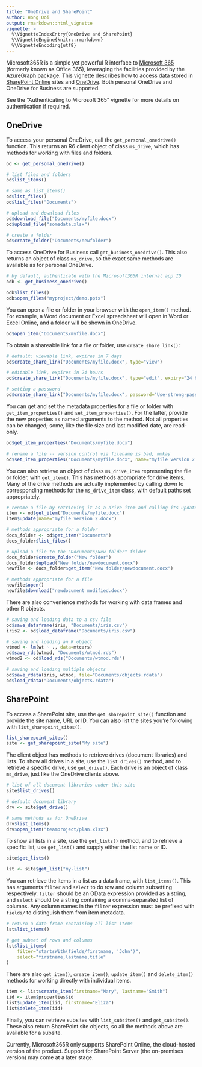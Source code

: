 ---
title: "OneDrive and SharePoint"
author: Hong Ooi
output: rmarkdown::html_vignette
vignette: >
  %\VignetteIndexEntry{OneDrive and SharePoint}
  %\VignetteEngine{knitr::rmarkdown}
  %\VignetteEncoding{utf8}
---

Microsoft365R is a simple yet powerful R interface to [Microsoft 365](https://www.microsoft.com/en-us/microsoft-365) (formerly known as Office 365), leveraging the facilities provided by the [AzureGraph](https://cran.r-project.org/package=AzureGraph) package. This vignette describes how to access data stored in [SharePoint Online](https://www.microsoft.com/en-au/microsoft-365/sharepoint/collaboration) sites and [OneDrive](https://www.microsoft.com/en-au/microsoft-365/onedrive/online-cloud-storage). Both personal OneDrive and OneDrive for Business are supported. 

See the "Authenticating to Microsoft 365" vignette for more details on authentication if required.

## OneDrive

To access your personal OneDrive, call the `get_personal_onedrive()` function. This returns an R6 client object of class `ms_drive`, which has methods for working with files and folders.

```r
od <- get_personal_onedrive()

# list files and folders
od$list_items()

# same as list_items()
od$list_files()
od$list_files("Documents")

# upload and download files
od$download_file("Documents/myfile.docx")
od$upload_file("somedata.xlsx")

# create a folder
od$create_folder("Documents/newfolder")
```

To access OneDrive for Business call `get_business_onedrive()`. This also returns an object of class `ms_drive`, so the exact same methods are available as for personal OneDrive.

```r
# by default, authenticate with the Microsoft365R internal app ID
odb <- get_business_onedrive()

odb$list_files()
odb$open_files("myproject/demo.pptx")
```

You can open a file or folder in your browser with the `open_item()` method. For example, a Word document or Excel spreadsheet will open in Word or Excel Online, and a folder will be shown in OneDrive.

```r
od$open_item("Documents/myfile.docx")
```

To obtain a shareable link for a file or folder, use `create_share_link()`:

```r
# default: viewable link, expires in 7 days
od$create_share_link("Documents/myfile.docx", type="view")

# editable link, expires in 24 hours
od$create_share_link("Documents/myfile.docx", type="edit", expiry="24 hours")

# setting a password
od$create_share_link("Documents/myfile.docx", password="Use-strong-passwords!")
```

You can get and set the metadata properties for a file or folder with `get_item_properties()` and `set_item_properties()`. For the latter, provide the new properties as named arguments to the method. Not all properties can be changed; some, like the file size and last modified date, are read-only.

```r
od$get_item_properties("Documents/myfile.docx")

# rename a file -- version control via filename is bad, mmkay
od$set_item_properties("Documents/myfile.docx", name="myfile version 2.docx")
```

You can also retrieve an object of class `ms_drive_item` representing the file or folder, with `get_item()`. This has methods appropriate for drive items. Many of the drive methods are actually implemented by calling down to corresponding methods for the `ms_drive_item` class, with default paths set appropriately.

```r
# rename a file by retrieving it as a drive item and calling its update() method
item <- od$get_item("Documents/myfile.docx")
item$update(name="myfile version 2.docx")

# methods appropriate for a folder
docs_folder <- od$get_item("Documents")
docs_folder$list_files()

# upload a file to the "Documents/New folder" folder
docs_folder$create_folder("New folder")
docs_folder$upload("New folder/newdocument.docx")
newfile <- docs_folder$get_item("New folder/newdocument.docx")

# methods appropriate for a file
newfile$open()
newfile$download("newdocument modified.docx")
```

There are also convenience methods for working with data frames and other R objects.

```r
# saving and loading data to a csv file
od$save_dataframe(iris, "Documents/iris.csv")
iris2 <- od$load_dataframe("Documents/iris.csv")

# saving and loading an R object
wtmod <- lm(wt ~ ., data=mtcars)
od$save_rds(wtmod, "Documents/wtmod.rds")
wtmod2 <- od$load_rds("Documents/wtmod.rds")

# saving and loading multiple objects
od$save_rdata(iris, wtmod, file="Documents/objects.rdata")
od$load_rdata("Documents/objects.rdata")
```

## SharePoint

To access a SharePoint site, use the `get_sharepoint_site()` function and provide the site name, URL or ID. You can also list the sites you're following with `list_sharepoint_sites()`.

```r
list_sharepoint_sites()
site <- get_sharepoint_site("My site")
```

The client object has methods to retrieve drives (document libraries) and lists. To show all drives in a site, use the `list_drives()` method, and to retrieve a specific drive, use `get_drive()`. Each drive is an object of class `ms_drive`, just like the OneDrive clients above.

```r
# list of all document libraries under this site
site$list_drives()

# default document library
drv <- site$get_drive()

# same methods as for OneDrive
drv$list_items()
drv$open_item("teamproject/plan.xlsx")
```

To show all lists in a site, use the `get_lists()` method, and to retrieve a specific list, use `get_list()` and supply either the list name or ID.

```r
site$get_lists()

lst <- site$get_list("my-list")
```

You can retrieve the items in a list as a data frame, with `list_items()`. This has arguments `filter` and `select` to do row and column subsetting respectively. `filter` should be an OData expression provided as a string, and `select` should be a string containing a comma-separated list of columns. Any column names in the `filter` expression must be prefixed with `fields/` to distinguish them from item metadata.

```r
# return a data frame containing all list items
lst$list_items()

# get subset of rows and columns
lst$list_items(
    filter="startsWith(fields/firstname, 'John')",
    select="firstname,lastname,title"
)
```

There are also `get_item()`, `create_item()`, `update_item()` and `delete_item()` methods for working directly with individual items.

```r
item <- list$create_item(firstname="Mary", lastname="Smith")
iid <- item$properties$id
list$update_item(iid, firstname="Eliza")
list$delete_item(iid)
```

Finally, you can retrieve subsites with `list_subsites()` and `get_subsite()`. These also return SharePoint site objects, so all the methods above are available for a subsite.

Currently, Microsoft365R only supports SharePoint Online, the cloud-hosted version of the product. Support for SharePoint Server (the on-premises version) may come at a later stage.
